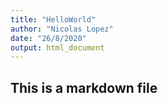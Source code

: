 ```yaml
---
title: "HelloWorld"
author: "Nicolas Lopez"
date: "26/8/2020"
output: html_document
---
```


## This is a markdown file
